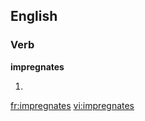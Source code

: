 
==English==

===Verb===
'''impregnates'''

# {{third-person singular of|[[impregnate]]}}

[[fr:impregnates]]
[[vi:impregnates]]